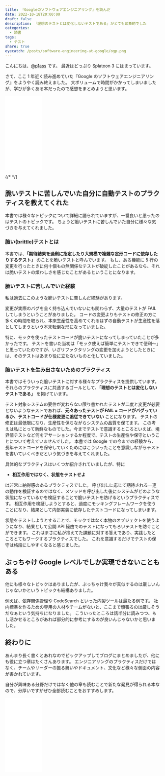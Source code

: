 ```yaml
---
title: 『Googleのソフトウェアエンジニアリング』を読んだ
date: 2022-10-18T20:00:00
draft: false
description: 「理想のテストとは変化しないテストである」がとても印象的でした
categories:
  - 読書
tags:
  - テスト
share: true
eyecatch: /posts/software-engineering-at-google/ogp.png
---
```


こんにちは、[@p1ass](https://twitter.com/p1ass) です。
最近はどっぷり Splatoon 3 にはまっています。

さて、ここ 1 年近く読み進めていた『Google のソフトウェアエンジニアリング』をようやく読み終えました。
大ボリュームで時間がかかってしまいましたが、学びが多くある本だったので感想をまとめようと思います。

<iframe
  sandbox="allow-popups allow-scripts allow-modals allow-forms allow-same-origin"
  style="width:120px;height:240px;"
  marginwidth="0"
  marginheight="0"
  scrolling="no"
  frameborder="0"
  src="//rcm-fe.amazon-adsystem.com/e/cm?lt1=_blank&bc1=000000&IS2=1&bg1=FFFFFF&fc1=000000&lc1=0000FF&t=p1ass02-22&language=ja_JP&o=9&p=8&l=as4&m=amazon&f=ifr&ref=as_ss_li_til&asins=4873119650&linkId=d8e33a91b192deb54a7b2b551fe0e54c"
></iframe>

{/* <!--more--> */}

## 脆いテストに苦しんでいた自分に自動テストのプラクティスを教えてくれた

本書では様々なトピックについて詳細に語られていますが、一番良いと思ったのはテストのトピックです。
ちょうど脆いテストに苦しんでいた自分に様々な気づきを与えてくれました。

### 脆い(brittle)テストとは

本書では、**「期待結果を過剰に指定したり大規模で複雑な定形コードに依存したりするテスト」** のことを脆いテストと呼んでいます。
もし、ある機能に 5 行の変更を行ったときに何十個もの無関係なテストが破綻したことがあるなら、それは脆いテストの煩わしさを感じたことがあるということになります。

### 脆いテストに苦しんでいた経験

私は過去にこのような脆いテストに苦しんだ経験があります。

変更が実際のバグを全く持ち込んでいないにも関わらず、大量のテストが FAIL してしまうということがありました。
コードの変更よりもテストの修正の方に多くの時間を取られ、本来生産性を高めてくれるはずの自動テストが生産性を落としてしまうという本末転倒な形になっていました。

特に、モックを使ったテストコードが脆いテストになってしまっていたことが多かったです。
テストを書いた当初は「モック使えば簡単にテストできて便利〜」と思っていたのですが、いざリファクタリングの変更を加えようとしたときには、そのテストはあまり役に立たないものと化していました。

### 脆いテストを生み出さないためのプラクティス

本書ではそういった脆いテストに対する様々なプラクティスを提供しています。
それらのプラクティスに共通するゴールとして、**「理想のテストとは変化しないテストである」** を掲げています。

テスト対象システムの要件が変わらない限り書かれたテストが二度と変更が必要とないようなテストであれば、**元々あったテストが FAIL = コードがバグっているか、テストコードが仕様変更に追従できていない** ことになります。
テストの修正は最低限になり、生産性を保ちながらシステムの品質を保てます。
この考えは私にとって新鮮なものでした。今までテストで意識するところといえば、境界値テストなど何をアサーションするか程度で、テストの生産性や保守ということについて考えていませんでした。
本書では Google での今までの経験から、長年テストコードを保守していくためにはこういったことを意識しながらテストを書いていくべきだという気づきを与えてくれました。

具体的なプラクティスはいくつか紹介されていましたが、特に

- **相互作用ではなく、状態をテストせよ**

は非常に納得感のあるプラクティスでした。
呼び出しに応じて期待される一連の動作を検証するのではなく、メソッドを呼び出した後にシステムがどのような状態になっているかを検証することで脆いテストを防げるというプラクティスです。
相互作用を検証しようとすると、過度にモッキングフレームワークを使うことになり、結果として内部実装に依存したテストコードになってしまいます。

状態をテストしようとすることで、モックではなく本物のオブジェクトを使うようになり、結果として公開 API 経由でのテストになってもろいテストを防ぐことができます。
これはまさに私が抱えてた課題に対する答えであり、実践したところとてもワークするプラクティスでした。
これを意識するだけでテストの保守は格段にしやすくなると感じました。

## ぶっちゃけ Google レベルでしか実現できないこともある

他にも様々なトピックはありましたが、ぶっちゃけ我々が真似するのは厳しいんじゃないかというトピックも結構ありました。

例えば、依存関係管理や CodeSearch といった内製ツールは最たる例です。
社内標準を作るための専用の人材やチームがないと、ここまで頑張るのは厳しそうだなぁという気持ちになりました。
こういったところは話半分に読みつつ、もし活かせるところがあれば部分的に参考にするのが良いんじゃないかと思いました。

## 終わりに

あんまり長く書くとあれなのでピックアップしてブログにまとめましたが、他にも役に立つ章はたくさんあります。
エンジニアリングのプラクティスだけではなく、チームやリーダーの振る舞いやドキュメント、文化など様々な側面の内容が書かれています。

自分が興味ある分野だけではなく他の章も読むことで新たな発見が得られる本なので、分厚いですがぜひ全部読むことをおすすめします。

<iframe
  sandbox="allow-popups allow-scripts allow-modals allow-forms allow-same-origin"
  style="width:120px;height:240px;"
  marginwidth="0"
  marginheight="0"
  scrolling="no"
  frameborder="0"
  src="//rcm-fe.amazon-adsystem.com/e/cm?lt1=_blank&bc1=000000&IS2=1&bg1=FFFFFF&fc1=000000&lc1=0000FF&t=p1ass02-22&language=ja_JP&o=9&p=8&l=as4&m=amazon&f=ifr&ref=as_ss_li_til&asins=4873119650&linkId=d8e33a91b192deb54a7b2b551fe0e54c"
></iframe>
